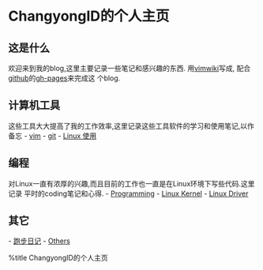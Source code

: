 = ChangyongID的个人主页 =

== 这是什么 ==
欢迎来到我的blog,这里主要记录一些笔记和感兴趣的东西.
用[http://code.google.com/p/vimwiki/ vimwiki]写成,
配合[http://github.com/ github]的[http://pages.github.com/ gh-pages]来完成这
个blog.

== 计算机工具 ==
这些工具大大提高了我的工作效率,这里记录这些工具软件的学习和使用笔记,以作备忘
- [[vim]]
- [[git]]
- [[Linux 使用]]

== 编程 ==
对Linux一直有浓厚的兴趣,而且目前的工作也一直是在Linux环境下写些代码.这里记录
平时的coding笔记和心得.
- [[Programming]]
- [[Linux Kernel]]
- [[Linux Driver]]

== 其它 ==
- [[diary/diary|跑步日记]]
- [[Others]]

%title ChangyongID的个人主页
